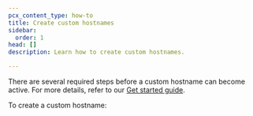 ```yaml
---
pcx_content_type: how-to
title: Create custom hostnames
sidebar:
  order: 1
head: []
description: Learn how to create custom hostnames.

---
```



There are several required steps before a custom hostname can become active. For more details, refer to our [Get started guide](/cloudflare-for-platforms/cloudflare-for-saas/start/getting-started/).

To create a custom hostname:

<Tabs> <TabItem label="dashboard">

<Render file="create-custom-hostname" />

<Render file="create-custom-hostname-limitations" />

</TabItem> <TabItem label="api">

<Render file="create-custom-hostname-api" />

<Render file="create-custom-hostname-limitations" />

</TabItem> </Tabs>

<Render file="issue-certs-preamble" />
